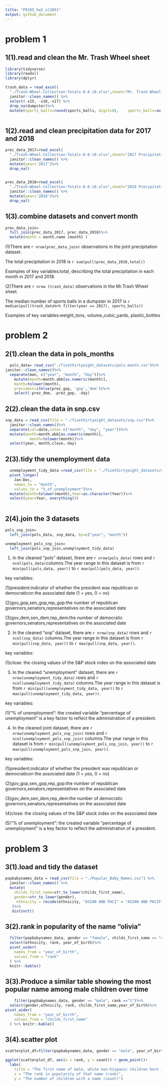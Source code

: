 ```yaml
---
title: "P8105_hw2_xl2851"
output: github_document
---
```


# problem 1
## 1(1).read and clean the Mr. Trash Wheel sheet
```r
library(tidyverse)
library(readxl)
library(dplyr)

trash_data = read_excel(
  "./Trash-Wheel-Collection-Totals-8-6-19.xlsx",sheet="Mr. Trash Wheel", range = cell_cols("A2:N408")) %>%
  janitor::clean_names() %>%
  select(-x15, -x16,-x17) %>%
  drop_na(dumpster)%>%
  mutate(sports_balls=round(sports_balls, digit=0),    sports_balls=as.integer(sports_balls))
  
```

## 1(2).read and clean precipitation data for 2017 and 2018
```r
prec_data_2017=read_excel(
  "./Trash-Wheel-Collection-Totals-8-6-19.xlsx",sheet="2017 Precipitation", skip=1) %>%
  janitor::clean_names() %>%
  mutate(year='2017')%>%
  drop_na()
  
```
```r
prec_data_2018=read_excel(
  "./Trash-Wheel-Collection-Totals-8-6-19.xlsx",sheet="2018 Precipitation", skip=1) %>%
  janitor::clean_names() %>%
  mutate(year='2018')%>%
  drop_na()
```

## 1(3).combine datasets and convert month
```r
prec_data_join=
  full_join(prec_data_2017, prec_data_2018)%>%
  mutate(month = month.name [month] )
```
(1)There are `r nrow(prec_data_join)` observations in the joint precipitation dataset.

The total precipitation in 2018 is `r sum(pull(prec_data_2018,total))`

Examples of key variables:total, describing the total precipitation in each month in 2017 and 2018.

(2)There are `r nrow (trash_data)` observations in the Mr.Trash Wheel sheet.

The median number of sports balls in a dumpster in 2017 is `r median(pull(trash_data%>% filter(year == 2017), sports_balls))`

Examples of key variables:weight_tons, volume_cubic_yards, plastic_bottles

# problem 2
## 2(1).clean the data in pols_months
```r
  pols_data= read_csv("./fivethirtyeight_datasets/pols-month.csv")%>%
janitor::clean_names()%>%
  separate(mon, c("year", "month", "day"))%>% 
    mutate(month=month.abb[as.numeric(month)],
    month=tolower(month),
    president=ifelse(prez_gop, 'gop','dem'))%>% 
    select(-prez_dem, -prez_gop, -day)
```

## 2(2).clean the data in snp.csv
```r
snp_data = read_csv(file = "./fivethirtyeight_datasets/snp.csv")%>%
  janitor::clean_names()%>%
  separate(col=date,into= c("month", "day", "year"))%>% 
  mutate(month=month.abb[as.numeric(month)],
           month=tolower(month))%>% 
  select(year, month,close,-day)
```

## 2(3).tidy the unemployment data
```r
  unemployment_tidy_data =read_csv(file = "./fivethirtyeight_datasets/unemployment.csv") %>% 
  pivot_longer(
    Jan:Dec,
    names_to = "month", 
    values_to = "%_of_unemployment")%>%
  mutate(month=tolower(month),Year=as.character(Year))%>%
  select(year=Year, everything())
    
```

## 2(4).join the 3 datasets
```r
pols_snp_join=
  left_join(pols_data, snp_data, by=c("year", "month"))
```

```r
unemployment_pols_snp_join=
  left_join(pols_snp_join,unemployment_tidy_data)
```

1. In the cleaned "pols" dataset, there are `r nrow(pols_data)` rows and `r ncol(pols_data)`columns.The year range in this dataset is from `r min(pull(pols_data, year))` to `r max(pull(pols_data, year))`.

key variables:

(1)president:indicator of whether the president was republican or democraticon the associated date (1 = yes, 0 = no)

(2)gov_gop,sen_gop,rep_gop:the number of republican governors,senators,representatives on the associated date

(3)gov_dem,sen_dem,rep_dem:the number of democratic governors,senators,representatives on the associated date

2. In the cleaned "snp" dataset, there are `r nrow(snp_data)` rows and `r ncol(snp_data)` columns.The year range in this dataset is from `r min(pull(snp_data, year))` to `r max(pull(snp_data, year))`.

key variables:

(1)close: the closing values of the S&P stock index on the associated date

3. In the cleaned "unemployment" dataset, there are `r nrow(unemployment_tidy_data)` rows and `r ncol(unemployment_tidy_data)` columns.The year range in this dataset is from `r min(pull(unemployment_tidy_data, year))` to `r max(pull(unemployment_tidy_data, year))`.

key variables:

(1)"% of unemployment": the created variable "percentage of unemployment" is a key factor to reflect the administration of a president.

4. In the cleaned joint dataset, there are `r nrow(unemployment_pols_snp_join)` rows and `r ncol(unemployment_pols_snp_join)` columns.The year range in this dataset is from `r min(pull(unemployment_pols_snp_join, year))` to `r max(pull(unemployment_pols_snp_join, year))`.

key variables:

(1)president:indicator of whether the president was republican or democraticon the associated date (1 = yes, 0 = no)

(2)gov_gop,sen_gop,rep_gop:the number of republican governors,senators,representatives on the associated date

(3)gov_dem,sen_dem,rep_dem:the number of democratic governors,senators,representatives on the associated date

(4)close: the closing values of the S&P stock index on the associated date

(5)"% of unemployment": the created variable "percentage of unemployment" is a key factor to reflect the administration of a president.

# problem 3
## 3(1).load and tidy the dataset
```r
popbabynames_data = read_csv(file = "./Popular_Baby_Names.csv") %>%
  janitor::clean_names() %>%
  mutate(
    childs_first_name=str_to_lower(childs_first_name),
    gender=str_to_lower(gender),
     ethnicity = recode(ethnicity, "ASIAN AND PACI" = "ASIAN AND PACIFIC ISLANDER", "BLACK NON HISP"= "BLACK NON HISPANIC","WHITE NON HISP" = "WHITE NON HISPANIC")
   )%>%
   distinct()
```

## 3(2).rank in popularity of the name "olivia"
```r
  filter(popbabynames_data, gender == "female", childs_first_name == "olivia")%>%
  select(ethnicity, rank, year_of_birth)%>%
  pivot_wider(
    names_from = "year_of_birth",
    values_from = "rank"
  ) %>% 
  knitr::kable()
```

## 3(3).Produce a similar table showing the most popular name among male children over time
```r
    filter(popbabynames_data, gender == "male", rank =="1")%>%
  select(gender,ethnicity, rank, childs_first_name,year_of_birth)%>%
pivot_wider(
    names_from = "year_of_birth",
    values_from = "childs_first_name"
  ) %>% knitr::kable()
```

## 3(4).scatter plot
```r
scatterplot_df=filter(popbabynames_data, gender == "male", year_of_birth=="2016", ethnicity=="WHITE NON HISPANIC")

ggplot(scatterplot_df, aes(x = rank, y = count)) + geom_point()+
  labs(
    title = "The first name of male, white non-hispanic children born in 2016",
    x = "The rank in popularity of that name (rank)",
    y = "The number of children with a name (count)")
```


